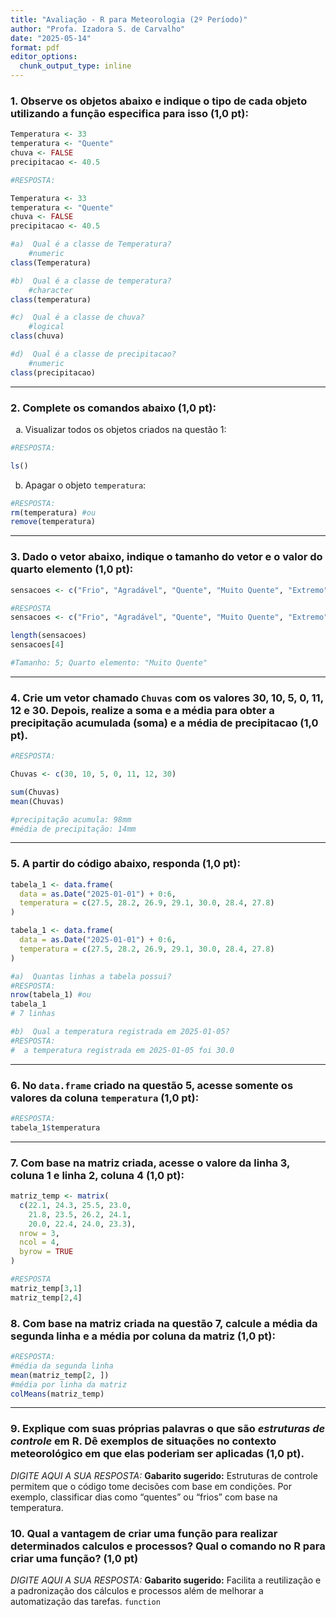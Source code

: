 ```yaml
---
title: "Avaliação - R para Meteorologia (2º Período)"
author: "Profa. Izadora S. de Carvalho"
date: "2025-05-14"
format: pdf
editor_options: 
  chunk_output_type: inline
---
```


### 1. Observe os objetos abaixo e indique o tipo de cada objeto utilizando a função especifica para isso **(1,0 pt)**:

``` r
Temperatura <- 33
temperatura <- "Quente"
chuva <- FALSE
precipitacao <- 40.5
```

```r
#RESPOSTA:

Temperatura <- 33
temperatura <- "Quente"
chuva <- FALSE
precipitacao <- 40.5

#a)  Qual é a classe de Temperatura?
    #numeric
class(Temperatura)

#b)  Qual é a classe de temperatura?
    #character
class(temperatura)

#c)  Qual é a classe de chuva?
    #logical
class(chuva)

#d)  Qual é a classe de precipitacao?
    #numeric
class(precipitacao)

```

------------------------------------------------------------------------

### 2. Complete os comandos abaixo **(1,0 pt)**:

a)  Visualizar todos os objetos criados na questão 1:

```r
#RESPOSTA:

ls()

```

b)  Apagar o objeto `temperatura`:

```r
#RESPOSTA:
rm(temperatura) #ou
remove(temperatura)

```

------------------------------------------------------------------------

### 3. Dado o vetor abaixo, indique o tamanho do vetor e o valor do quarto elemento **(1,0 pt)**:

``` r
sensacoes <- c("Frio", "Agradável", "Quente", "Muito Quente", "Extremo")
```

```r
#RESPOSTA
sensacoes <- c("Frio", "Agradável", "Quente", "Muito Quente", "Extremo")

length(sensacoes)
sensacoes[4]

#Tamanho: 5; Quarto elemento: "Muito Quente"

```

------------------------------------------------------------------------

### 4. Crie um vetor chamado `Chuvas` com os valores 30, 10, 5, 0, 11, 12 e 30. Depois, realize a soma e a média para obter a precipitação acumulada (soma) e a média de precipitacao **(1,0 pt)**.

```r
#RESPOSTA:

Chuvas <- c(30, 10, 5, 0, 11, 12, 30)

sum(Chuvas)
mean(Chuvas)

#precipitação acumula: 98mm
#média de precipitação: 14mm
```

------------------------------------------------------------------------

### 5. A partir do código abaixo, responda **(1,0 pt)**:

``` r
tabela_1 <- data.frame(
  data = as.Date("2025-01-01") + 0:6,
  temperatura = c(27.5, 28.2, 26.9, 29.1, 30.0, 28.4, 27.8)
)
```

```r
tabela_1 <- data.frame(
  data = as.Date("2025-01-01") + 0:6,
  temperatura = c(27.5, 28.2, 26.9, 29.1, 30.0, 28.4, 27.8)
)

#a)  Quantas linhas a tabela possui?
#RESPOSTA:
nrow(tabela_1) #ou
tabela_1
# 7 linhas

#b)  Qual a temperatura registrada em 2025-01-05?
#RESPOSTA:
#  a temperatura registrada em 2025-01-05 foi 30.0

```

------------------------------------------------------------------------

### 6. No `data.frame` criado na questão 5, acesse somente os valores da coluna `temperatura` **(1,0 pt)**:

```r
#RESPOSTA:
tabela_1$temperatura

```

------------------------------------------------------------------------

### 7. Com base na matriz criada, acesse o valore da linha 3, coluna 1 e linha 2, coluna 4 **(1,0 pt)**:

```r
matriz_temp <- matrix(
  c(22.1, 24.3, 25.5, 23.0,   
    21.8, 23.5, 26.2, 24.1,   
    20.0, 22.4, 24.0, 23.3),  
  nrow = 3,
  ncol = 4,
  byrow = TRUE
)
```

```r
#RESPOSTA
matriz_temp[3,1]
matriz_temp[2,4]

```

### 8. Com base na matriz criada na questão 7, calcule a média da segunda linha e a média por coluna da matriz **(1,0 pt)**:

```r
#RESPOSTA:
#média da segunda linha
mean(matriz_temp[2, ])
#média por linha da matriz
colMeans(matriz_temp)

```

------------------------------------------------------------------------

### 9. Explique com suas próprias palavras o que são *estruturas de controle* em R. Dê exemplos de situações no contexto meteorológico em que elas poderiam ser aplicadas **(1,0 pt)**.

*DIGITE AQUI A SUA RESPOSTA:* **Gabarito sugerido:** Estruturas de controle permitem que o código tome decisões com base em condições. Por exemplo, classificar dias como "quentes" ou "frios" com base na temperatura.

### 10. Qual a vantagem de criar uma função para realizar determinados calculos e processos? Qual o comando no R para criar uma função? **(1,0 pt)**

*DIGITE AQUI A SUA RESPOSTA:* **Gabarito sugerido:** Facilita a reutilização e a padronização dos cálculos e processos além de melhorar a automatização das tarefas. `function`
